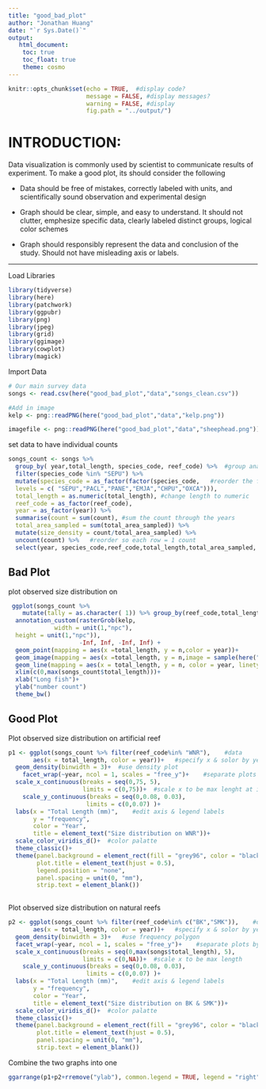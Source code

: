 ```yaml
---
title: "good_bad_plot"
author: "Jonathan Huang"
date: "`r Sys.Date()`"
output:  
   html_document:
    toc: true 
    toc_float: true
    theme: cosmo
---
```


```r
knitr::opts_chunk$set(echo = TRUE,  #display code?
                      message = FALSE, #display messages?
                      warning = FALSE, #display 
                      fig.path = "../output/")
```

# INTRODUCTION:

Data visualization is commonly used by scientist to communicate results of experiment. To make a good plot, its should consider the following

-   Data should be free of mistakes, correctly labeled with units, and scientifically sound observation and experimental design

-   Graph should be clear, simple, and easy to understand. It should not clutter, emphesize specific data, clearly labeled distinct groups, logical color schemes

-   Graph should responsibly represent the data and conclusion of the study. Should not have misleading axis or labels.

------------------
Load Libraries

```r
library(tidyverse)
library(here)
library(patchwork)
library(ggpubr)
library(png)
library(jpeg)
library(grid)
library(ggimage)
library(cowplot)
library(magick)
```

Import Data

```r
# Our main survey data
songs <- read.csv(here("good_bad_plot","data","songs_clean.csv"))

#Add in image
kelp <- png::readPNG(here("good_bad_plot","data","kelp.png"))

imagefile <- png::readPNG(here("good_bad_plot","data","sheephead.png"))

```

set data to have individual counts

```r
songs_count <- songs %>% 
  group_by( year,total_length, species_code, reef_code) %>%  #group analysis 
  filter(species_code %in% "SEPU") %>% 
  mutate(species_code = as_factor(factor(species_code,   #reorder the factors
  levels = c( "SEPU","PACL","PANE","EMJA","CHPU","OXCA"))),
  total_length = as.numeric(total_length), #change length to numeric
  reef_code = as_factor(reef_code),
  year = as_factor(year)) %>%    
  summarise(count = sum(count), #sum the count through the years
  total_area_sampled = sum(total_area_sampled)) %>%   
  mutate(size_density = count/total_area_sampled) %>% 
  uncount(count) %>%   #reorder so each row = 1 count
  select(year, species_code,reef_code,total_length,total_area_sampled, size_density) #reorder df order

```

## Bad Plot

plot observed size distribution on 
```r
 ggplot(songs_count %>%
    mutate(tally = as.character( 1)) %>% group_by(reef_code,total_length, year) %>% tally())+
  annotation_custom(rasterGrob(kelp,
             width = unit(1,"npc"),
  height = unit(1,"npc")),
                    -Inf, Inf, -Inf, Inf) +
  geom_point(mapping = aes(x =total_length, y = n,color = year))+
  geom_image(mapping = aes(x =total_length, y = n,image = sample(here("good_bad_plot","data","sheephead.png"))), size = 0.1, alpha = 0.2)+
  geom_line(mapping = aes(x = total_length, y = n, color = year, linetype = reef_code), alpha = 0.3, size = 1)+
  xlim(c(0,max(songs_count$total_length)))+
  xlab("Long fish")+
  ylab("number count")
  theme_bw()
```



## Good Plot

Plot observed size distribution on artificial reef
```r
p1 <- ggplot(songs_count %>% filter(reef_code%in% "WNR"),    #data 
       aes(x = total_length, color = year))+   #specify x & solor by year
  geom_density(binwidth = 3)+  #use density plot
    facet_wrap(~year, ncol = 1, scales = "free_y")+    #separate plots by species
  scale_x_continuous(breaks = seq(0,75, 5),
                     limits = c(0,75))+  #scale x to be max lenght at increment of 5cm
    scale_y_continuous(breaks = seq(0,0.08, 0.03),
                      limits = c(0,0.07) )+
  labs(x = "Total Length (mm)",    #edit axis & legend labels
       y = "frequency", 
       color = "Year",
       title = element_text("Size distribution on WNR"))+
  scale_color_viridis_d()+  #color palatte
  theme_classic()+
  theme(panel.background = element_rect(fill = "grey96", color = "black"),
        plot.title = element_text(hjust = 0.5),
        legend.position = "none",
        panel.spacing = unit(0, "mm"),
        strip.text = element_blank())
 
```

Plot observed size distribution on natural reefs
```r
p2 <- ggplot(songs_count %>% filter(reef_code%in% c("BK","SMK")),    #data 
       aes(x = total_length, color = year))+   #specify x & solor by year
  geom_density(binwidth = 3)+   #use frequency polygon
  facet_wrap(~year, ncol = 1, scales = "free_y")+    #separate plots by species
  scale_x_continuous(breaks = seq(0,max(songs$total_length), 5),
                     limits = c(0,NA))+  #scale x to be max length
    scale_y_continuous(breaks = seq(0,0.08, 0.03),
                      limits = c(0,0.07) )+
  labs(x = "Total Length (mm)",    #edit axis & legend labels
       y = "frequency", 
       color = "Year",
       title = element_text("Size distribution on BK & SMK"))+
  scale_color_viridis_d()+  #color palatte
  theme_classic()+
  theme(panel.background = element_rect(fill = "grey96", color = "black"),
        plot.title = element_text(hjust = 0.5),
        panel.spacing = unit(0, "mm"),
        strip.text = element_blank())

```

Combine the two graphs into one
```r
ggarrange(p1+p2+rremove("ylab"), common.legend = TRUE, legend = "right")
```

